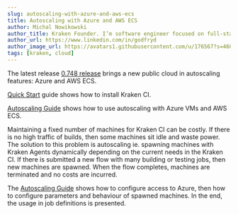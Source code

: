 ```yaml
---
slug: autoscaling-with-azure-and-aws-ecs
title: Autoscaling with Azure and AWS ECS
author: Michal Nowikowski
author_title: Kraken Founder. I’m software engineer focused on full-stack programming and improving software processes.
author_url: https://www.linkedin.com/in/godfryd
author_image_url: https://avatars1.githubusercontent.com/u/176567?s=460&u=4ade22771af9569be24b20278d24ef60da6eb0bb&v=4
tags: [kraken, cloud]
---
```




The latest release [0.748 release](https://github.com/Kraken-CI/kraken/releases/tag/v0.748)
brings a new public cloud in autoscaling features: Azure and AWS ECS.

[Quick Start](/docs/quick-start) guide shows how to install Kraken CI.

[Autoscaling Guide](/docs/guide-autoscale) shows how to use
autoscaling with Azure VMs and AWS ECS.

<!--truncate-->


Maintaining a fixed number of machines for Kraken CI can be costly. If
there is no high traffic of builds, then some machines sit idle and
waste power. The solution to this problem is autoscaling ie. spawning
machines with Kraken Agents dynamically depending on the current needs
in the Kraken CI. If there is submitted a new flow with many building
or testing jobs, then new machines are spawned. When the flow
completes, machines are terminated and no costs are incurred.

The [Autoscaling Guide](/docs/guide-autoscale) shows how to configure
access to Azure, then how to configure parameters and behaviour of
spawned machines. In the end, the usage in job definitions is
presented.
